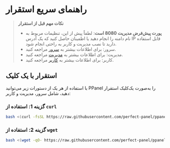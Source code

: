 # راهنمای سریع استقرار

> **نکات مهم قبل از استقرار**
>
> - **پورت پیش‌فرض مدیریت 8080 است**: لطفاً پیش از این، تنظیمات مربوط به نام دامنه را انجام دهید یا اطمینان حاصل کنید که یک آدرس IP قابل استفاده دارید تا نصب مدیریت و کاربر به راحتی انجام شود.
> - سرور: برای اطلاعات بیشتر به [سرور](/fa-IR/docs/server/config) مراجعه کنید.
> - مدیریت: برای اطلاعات بیشتر به [مدیریت](/fa-IR/docs/admin/config) مراجعه کنید.
> - کاربر: برای اطلاعات بیشتر به [کاربر](/fa-IR/docs/user/config) مراجعه کنید.

## استقرار با یک کلیک

با استفاده از هر یک از دستورات زیر می‌توانید PPanel را به‌صورت یک‌کلیک استقرار دهید، شامل سرور، مدیریت و کاربر:

### گزینه 1: استفاده از `curl`

```bash
bash <(curl -fsSL https://raw.githubusercontent.com/perfect-panel/ppanel-script/refs/heads/main/install.sh)
```

### گزینه 2: استفاده از `wget`

```bash
bash <(wget -qO- https://raw.githubusercontent.com/perfect-panel/ppanel-script/refs/heads/main/install.sh)
```


<Giscus />
